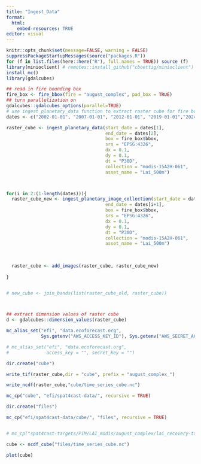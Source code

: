 ```yaml
---
title: "Ingest_Data"
format:
  html:
    embed-resources: TRUE
editor: visual
---
```


```r
knitr::opts_chunk$set(message=FALSE, warning = FALSE)
suppressPackageStartupMessages(source("packages.R"))
for (f in list.files(here::here("R"), full.names = TRUE)) source (f)
library(minioclient) # remotes::install_github("cboettig/minioclient")
install_mc()
library(gdalcubes)
```

```r
## read in fire bounding box
fire_box <- fire_bbox(fire = "august_complex", pad_box = TRUE)
## turn parallelization on
gdalcubes::gdalcubes_options(parallel=TRUE)
# use ingest_planetary_data function to extract raster cube for fire bounding box between Jan 1 2002 and Mar 1 2023. Loop through 5 year increments to avoid ingest_planetary_data timing out.
dates <- c("2002-01-01", "2007-01-01", "2012-01-01", "2019-01-01","2024-01-01", "2025-03-01")

raster_cube <- ingest_planetary_data(start_date = dates[1],
                                     end_date = dates[2],
                                     box = fire_box$bbox,
                                     srs = "EPSG:4326",
                                     dx = 0.1,
                                     dy = 0.1,
                                     dt = "P30D",
                                     collection = "modis-15A2H-061",
                                     asset_name = "Lai_500m")



for(i in 2:(1-length(dates))){
  raster_cube_new <- ingest_planetary_image_collection(start_date = dates[i],
                                     end_date = dates[i+1],
                                     box = fire_box$bbox,
                                     srs = "EPSG:4326",
                                     dx = 0.1,
                                     dy = 0.1,
                                     dt = "P30D",
                                     collection = "modis-15A2H-061",
                                     asset_name = "Lai_500m")
  
  
  
  raster_cube <- add_images(raster_cube, raster_cube_new)
  
}


# new_cube <- join_bands(list(raster_cube_old, raster_cube))



## extract dimension values of raster cube
d <- gdalcubes::dimension_values(raster_cube)

mc_alias_set("efi", "data.ecoforecast.org",
             Sys.getenv("AWS_ACCESS_KEY_ID"), Sys.getenv("AWS_SECRET_ACCESS_KEY"))

# mc_alias_set("efi", "data.ecoforecast.org",
#              access_key = "", secret_key = "")

dir.create("cube")

write_tif(raster_cube,dir = "cube", prefix = "august_complex_")

write_ncdf(raster_cube,"cube/time_series_cube.nc")

mc_cp("cube", "efi/spat4cast-data/", recursive = TRUE)

dir.create("files")

mc_cp("efi/spat4cast-data/cube/", "files", recursive = TRUE)


# mc_cp("spat4cast-targets/P1M/LAI_modis/august_complex/lai_recovery-target-2025-03-01.tif", "files", recursive = TRUE)

cube <- ncdf_cube("files/time_series_cube.nc")

plot(cube)


```
